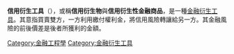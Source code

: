 {{NoteTA
|G1=Economics
|T=zh-tw:信用衍生性商品;zh-cn:信用衍生工具;zh-hk:信用衍生產品;
|1=zh-tw:信用衍生性商品;zh-cn:信用衍生工具;zh-hk:信用衍生產品;
}}
{{金融市場與金融商品側面模板}}
'''信用衍生工具'''（{{lang|en|Credit derivative}}），或稱'''信用衍生物'''與'''信用衍生性金融商品'''，是一種[[金融衍生工具|金融衍生工具]]。其意指買賣雙方，一方利用繳付權利金，將信用風險轉讓給另一方。其金融風險的前後價差是後者所獲利的金額。

{{Authority control}}
{{Finance-stub}}
{{DEFAULTSORT:Credit derivative}}
[[Category:金融工程學|Category:金融工程學]]
[[Category:金融衍生工具|Category:金融衍生工具]]